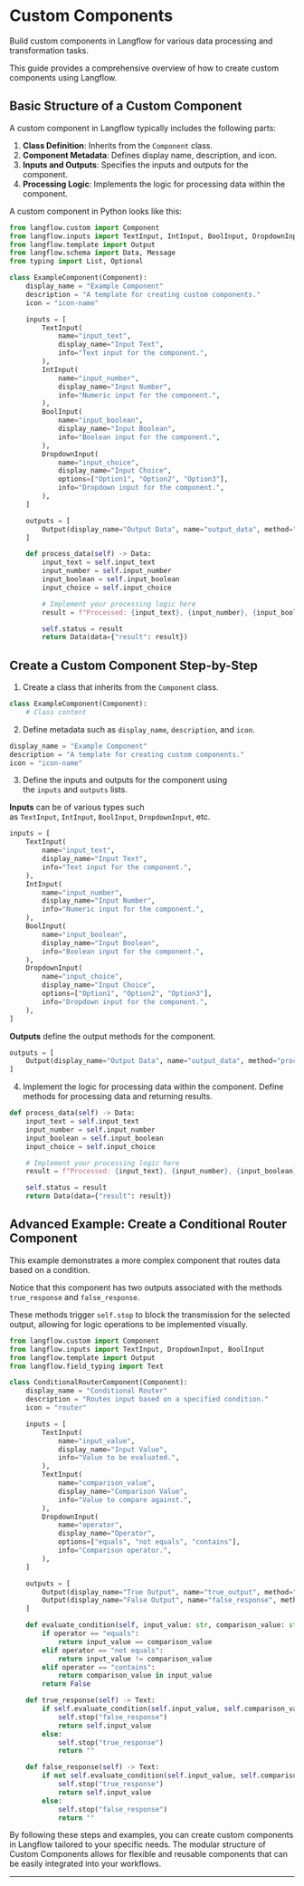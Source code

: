 
# Custom Components

Build custom components in Langflow for various data processing and transformation tasks.

This guide provides a comprehensive overview of how to create custom components using Langflow.

## Basic Structure of a Custom Component

A custom component in Langflow typically includes the following parts:

1. **Class Definition**: Inherits from the `Component` class.
2. **Component Metadata**: Defines display name, description, and icon.
3. **Inputs and Outputs**: Specifies the inputs and outputs for the component.
4. **Processing Logic**: Implements the logic for processing data within the component.

A custom component in Python looks like this:

```python
from langflow.custom import Component
from langflow.inputs import TextInput, IntInput, BoolInput, DropdownInput, HandleInput
from langflow.template import Output
from langflow.schema import Data, Message
from typing import List, Optional

class ExampleComponent(Component):
    display_name = "Example Component"
    description = "A template for creating custom components."
    icon = "icon-name"

    inputs = [
        TextInput(
            name="input_text",
            display_name="Input Text",
            info="Text input for the component.",
        ),
        IntInput(
            name="input_number",
            display_name="Input Number",
            info="Numeric input for the component.",
        ),
        BoolInput(
            name="input_boolean",
            display_name="Input Boolean",
            info="Boolean input for the component.",
        ),
        DropdownInput(
            name="input_choice",
            display_name="Input Choice",
            options=["Option1", "Option2", "Option3"],
            info="Dropdown input for the component.",
        ),
    ]

    outputs = [
        Output(display_name="Output Data", name="output_data", method="process_data"),
    ]

    def process_data(self) -> Data:
        input_text = self.input_text
        input_number = self.input_number
        input_boolean = self.input_boolean
        input_choice = self.input_choice

        # Implement your processing logic here
        result = f"Processed: {input_text}, {input_number}, {input_boolean}, {input_choice}"

        self.status = result
        return Data(data={"result": result})

```

## Create a Custom Component Step-by-Step

1. Create a class that inherits from the `Component` class.

```python
class ExampleComponent(Component):
    # Class content
```

2. Define metadata such as `display_name`, `description`, and `icon`.

```python
display_name = "Example Component"
description = "A template for creating custom components."
icon = "icon-name"
```

3. Define the inputs and outputs for the component using the `inputs` and `outputs` lists.

**Inputs** can be of various types such as `TextInput`, `IntInput`, `BoolInput`, `DropdownInput`, etc.

```python
inputs = [
    TextInput(
        name="input_text",
        display_name="Input Text",
        info="Text input for the component.",
    ),
    IntInput(
        name="input_number",
        display_name="Input Number",
        info="Numeric input for the component.",
    ),
    BoolInput(
        name="input_boolean",
        display_name="Input Boolean",
        info="Boolean input for the component.",
    ),
    DropdownInput(
        name="input_choice",
        display_name="Input Choice",
        options=["Option1", "Option2", "Option3"],
        info="Dropdown input for the component.",
    ),
]

```

**Outputs** define the output methods for the component.

```python
outputs = [
    Output(display_name="Output Data", name="output_data", method="process_data"),
]
```

4. Implement the logic for processing data within the component. Define methods for processing data and returning results.

```python
def process_data(self) -> Data:
    input_text = self.input_text
    input_number = self.input_number
    input_boolean = self.input_boolean
    input_choice = self.input_choice

    # Implement your processing logic here
    result = f"Processed: {input_text}, {input_number}, {input_boolean}, {input_choice}"

    self.status = result
    return Data(data={"result": result})

```

## Advanced Example: Create a Conditional Router Component

This example demonstrates a more complex component that routes data based on a condition.

Notice that this component has two outputs associated with the methods `true_response` and `false_response`.

These methods trigger `self.stop` to block the transmission for the selected output, allowing for logic operations to be implemented visually.

```python
from langflow.custom import Component
from langflow.inputs import TextInput, DropdownInput, BoolInput
from langflow.template import Output
from langflow.field_typing import Text

class ConditionalRouterComponent(Component):
    display_name = "Conditional Router"
    description = "Routes input based on a specified condition."
    icon = "router"

    inputs = [
        TextInput(
            name="input_value",
            display_name="Input Value",
            info="Value to be evaluated.",
        ),
        TextInput(
            name="comparison_value",
            display_name="Comparison Value",
            info="Value to compare against.",
        ),
        DropdownInput(
            name="operator",
            display_name="Operator",
            options=["equals", "not equals", "contains"],
            info="Comparison operator.",
        ),
    ]

    outputs = [
        Output(display_name="True Output", name="true_output", method="true_response"),
        Output(display_name="False Output", name="false_response", method="false_response"),
    ]

    def evaluate_condition(self, input_value: str, comparison_value: str, operator: str) -> bool:
        if operator == "equals":
            return input_value == comparison_value
        elif operator == "not equals":
            return input_value != comparison_value
        elif operator == "contains":
            return comparison_value in input_value
        return False

    def true_response(self) -> Text:
        if self.evaluate_condition(self.input_value, self.comparison_value, self.operator):
            self.stop("false_response")
            return self.input_value
        else:
            self.stop("true_response")
            return ""

    def false_response(self) -> Text:
        if not self.evaluate_condition(self.input_value, self.comparison_value, self.operator):
            self.stop("true_response")
            return self.input_value
        else:
            self.stop("false_response")
            return ""

```

By following these steps and examples, you can create custom components in Langflow tailored to your specific needs. The modular structure of Custom Components allows for flexible and reusable components that can be easily integrated into your workflows.

---
